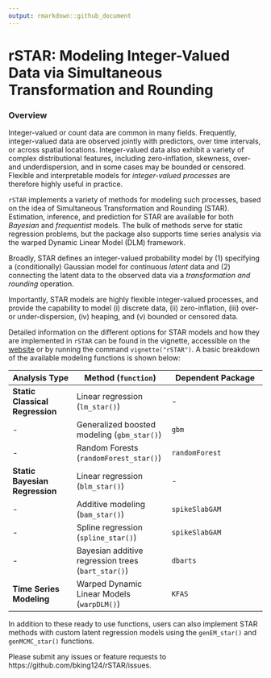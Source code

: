 ```yaml
---
output: rmarkdown::github_document
---
```


<!-- README.md is generated from README.Rmd. Please edit that file -->

# rSTAR: Modeling Integer-Valued Data via Simultaneous Transformation and Rounding


### Overview

Integer-valued or count data are common in many fields. Frequently, integer-valued data are observed jointly with predictors, over time intervals, or across spatial locations. Integer-valued data also exhibit a variety of complex distributional features, including zero-inflation, skewness, over- and underdispersion, and in some cases may be bounded or censored. Flexible and interpretable models for *integer-valued processes* are therefore highly useful in practice.

`rSTAR` implements a variety of methods for modeling such processes, based on the idea of Simultaneous Transformation and Rounding (STAR). Estimation, inference, and prediction for STAR are available for both *Bayesian* and *frequentist* models. The bulk of methods serve for static regression problems, but the package also supports time series analysis via the warped Dynamic Linear Model (DLM) framework. 

Broadly, STAR defines an integer-valued probability model by
(1) specifying a (conditionally) Gaussian model for continuous *latent* data and
(2) connecting the latent data to the observed data via a *transformation and rounding* operation.

Importantly, STAR models are highly flexible integer-valued processes, and provide the capability to model (i) discrete data, (ii) zero-inflation, (iii) over- or under-dispersion, (iv) heaping, and (v) bounded or censored data.

Detailed information on the different options for STAR models and how they are implemented in `rSTAR` can be found in the vignette, accessible on the [website](https://bking124.github.io/rSTAR/articles/rSTAR.html) or by running the command `vignette("rSTAR")`. A basic breakdown of the available modeling functions is shown below:

Analysis Type | Method (`function`) | Dependent Package
 -------------- | -------------------- | --------------------
 **Static Classical Regression** | Linear regression (`lm_star()`) | -
 - | Generalized boosted modeling (`gbm_star()`) | `gbm`
 - | Random Forests (`randomForest_star()`) | `randomForest`
 **Static Bayesian Regression** | Linear regression (`blm_star()`) | -
 - | Additive modeling (`bam_star()`) | `spikeSlabGAM`
 - | Spline regression (`spline_star()`) | `spikeSlabGAM`
 - | Bayesian additive regression trees (`bart_star()`) | `dbarts`
 **Time Series Modeling** | Warped Dynamic Linear Models (`warpDLM()`) | `KFAS`
 
 In addition to these ready to use functions, users can also implement STAR methods with custom latent regression models using the `genEM_star()` and `genMCMC_star()` functions.

Please submit any issues or feature requests to https://github.com/bking124/rSTAR/issues.

